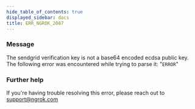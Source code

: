```yaml
---
hide_table_of_contents: true
displayed_sidebar: docs
title: ERR_NGROK_2087
---
```


### Message

The sendgrid verification key is not a base64 encoded ecdsa public key. The following error was encountered while trying to parse it: "`ERROR`"

<ErrorDetails />

### Further help

If you're having trouble resolving this error, please reach out to [support@ngrok.com](mailto:support@ngrok.com?subject=Help%20with%20ERR_NGROK_2087)
